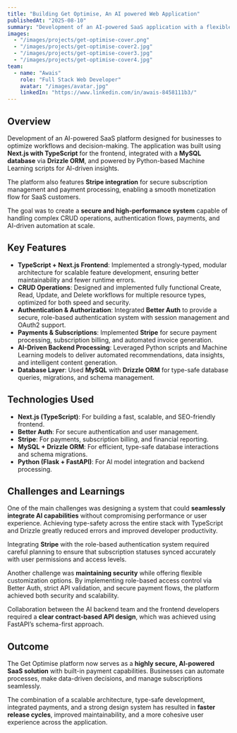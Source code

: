 ```yaml
---
title: "Building Get Optimise, An AI powered Web Application"
publishedAt: "2025-08-10"
summary: "Development of an AI-powered SaaS application with a flexible, scalable architecture using Next.js (TypeScript) for the frontend, Better Auth for authentication, Stripe for payments, and a MySQL + Drizzle ORM backend."
images:
  - "/images/projects/get-optimise-cover.png"
  - "/images/projects/get-optimise-cover2.jpg"
  - "/images/projects/get-optimise-cover3.jpg"
  - "/images/projects/get-optimise-cover4.jpg"
team:
  - name: "Awais"
    role: "Full Stack Web Developer"
    avatar: "/images/avatar.jpg"
    linkedIn: "https://www.linkedin.com/in/awais-8458111b3/"
---
```


## Overview

Development of an AI-powered SaaS platform designed for businesses to optimize workflows and decision-making. The application was built using **Next.js with TypeScript** for the frontend, integrated with a **MySQL database** via **Drizzle ORM**, and powered by Python-based Machine Learning scripts for AI-driven insights.  

The platform also features **Stripe integration** for secure subscription management and payment processing, enabling a smooth monetization flow for SaaS customers.  

The goal was to create a **secure and high-performance system** capable of handling complex CRUD operations, authentication flows, payments, and AI-driven automation at scale.

## Key Features

- **TypeScript + Next.js Frontend**: Implemented a strongly-typed, modular architecture for scalable feature development, ensuring better maintainability and fewer runtime errors.
- **CRUD Operations**: Designed and implemented fully functional Create, Read, Update, and Delete workflows for multiple resource types, optimized for both speed and security.
- **Authentication & Authorization**: Integrated **Better Auth** to provide a secure, role-based authentication system with session management and OAuth2 support.
- **Payments & Subscriptions**: Implemented **Stripe** for secure payment processing, subscription billing, and automated invoice generation.
- **AI-Driven Backend Processing**: Leveraged Python scripts and Machine Learning models to deliver automated recommendations, data insights, and intelligent content generation.
- **Database Layer**: Used **MySQL** with **Drizzle ORM** for type-safe database queries, migrations, and schema management.

## Technologies Used

- **Next.js (TypeScript)**: For building a fast, scalable, and SEO-friendly frontend.
- **Better Auth**: For secure authentication and user management.
- **Stripe**: For payments, subscription billing, and financial reporting.
- **MySQL + Drizzle ORM**: For efficient, type-safe database interactions and schema migrations.
- **Python (Flask + FastAPI)**: For AI model integration and backend processing.

## Challenges and Learnings

One of the main challenges was designing a system that could **seamlessly integrate AI capabilities** without compromising performance or user experience. Achieving type-safety across the entire stack with TypeScript and Drizzle greatly reduced errors and improved developer productivity.  

Integrating **Stripe** with the role-based authentication system required careful planning to ensure that subscription statuses synced accurately with user permissions and access levels.  

Another challenge was **maintaining security** while offering flexible customization options. By implementing role-based access control via Better Auth, strict API validation, and secure payment flows, the platform achieved both security and scalability.  

Collaboration between the AI backend team and the frontend developers required a **clear contract-based API design**, which was achieved using FastAPI’s schema-first approach.

## Outcome

The Get Optimise platform now serves as a **highly secure, AI-powered SaaS solution** with built-in payment capabilities. Businesses can automate processes, make data-driven decisions, and manage subscriptions seamlessly.  

The combination of a scalable architecture, type-safe development, integrated payments, and a strong design system has resulted in **faster release cycles**, improved maintainability, and a more cohesive user experience across the application.
